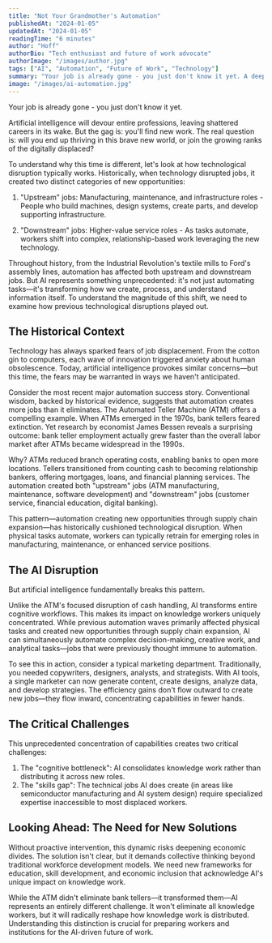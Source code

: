 ```yaml
---
title: "Not Your Grandmother's Automation"
publishedAt: "2024-01-05"
updatedAt: "2024-01-05"
readingTime: "6 minutes"
author: "Hoff"
authorBio: "Tech enthusiast and future of work advocate"
authorImage: "/images/author.jpg"
tags: ["AI", "Automation", "Future of Work", "Technology"]
summary: "Your job is already gone - you just don't know it yet. A deep dive into why AI automation is fundamentally different from traditional automation and what it means for the future of work."
image: "/images/ai-automation.jpg"
---
```




Your job is already gone - you just don't know it yet. 

Artificial intelligence will devour entire professions, leaving shattered careers in its wake. But the gag is: you'll find new work. The real question is: will you end up thriving in this brave new world, or join the growing ranks of the digitally displaced?

To understand why this time is different, let's look at how technological disruption typically works. Historically, when technology disrupted jobs, it created two distinct categories of new opportunities:

1. "Upstream" jobs: Manufacturing, maintenance, and infrastructure roles - People who build machines, design systems, create parts, and develop supporting infrastructure.

2. "Downstream" jobs: Higher-value service roles - As tasks automate, workers shift into complex, relationship-based work leveraging the new technology.

Throughout history, from the Industrial Revolution's textile mills to Ford's assembly lines, automation has affected both upstream and downstream jobs. But AI represents something unprecedented: it's not just automating tasks—it's transforming how we create, process, and understand information itself. To understand the magnitude of this shift, we need to examine how previous technological disruptions played out.

## The Historical Context

Technology has always sparked fears of job displacement. From the cotton gin to computers, each wave of innovation triggered anxiety about human obsolescence. Today, artificial intelligence provokes similar concerns—but this time, the fears may be warranted in ways we haven't anticipated.

Consider the most recent major automation success story. Conventional wisdom, backed by historical evidence, suggests that automation creates more jobs than it eliminates. The Automated Teller Machine (ATM) offers a compelling example. When ATMs emerged in the 1970s, bank tellers feared extinction. Yet research by economist James Bessen reveals a surprising outcome: bank teller employment actually grew faster than the overall labor market after ATMs became widespread in the 1990s.

Why? ATMs reduced branch operating costs, enabling banks to open more locations. Tellers transitioned from counting cash to becoming relationship bankers, offering mortgages, loans, and financial planning services. The automation created both "upstream" jobs (ATM manufacturing, maintenance, software development) and "downstream" jobs (customer service, financial education, digital banking).

This pattern—automation creating new opportunities through supply chain expansion—has historically cushioned technological disruption. When physical tasks automate, workers can typically retrain for emerging roles in manufacturing, maintenance, or enhanced service positions.

## The AI Disruption

But artificial intelligence fundamentally breaks this pattern.

Unlike the ATM's focused disruption of cash handling, AI transforms entire cognitive workflows. This makes its impact on knowledge workers uniquely concentrated. While previous automation waves primarily affected physical tasks and created new opportunities through supply chain expansion, AI can simultaneously automate complex decision-making, creative work, and analytical tasks—jobs that were previously thought immune to automation.

To see this in action, consider a typical marketing department. Traditionally, you needed copywriters, designers, analysts, and strategists. With AI tools, a single marketer can now generate content, create designs, analyze data, and develop strategies. The efficiency gains don't flow outward to create new jobs—they flow inward, concentrating capabilities in fewer hands.

## The Critical Challenges

This unprecedented concentration of capabilities creates two critical challenges:

1. The "cognitive bottleneck": AI consolidates knowledge work rather than distributing it across new roles.
2. The "skills gap": The technical jobs AI does create (in areas like semiconductor manufacturing and AI system design) require specialized expertise inaccessible to most displaced workers.

## Looking Ahead: The Need for New Solutions

Without proactive intervention, this dynamic risks deepening economic divides. The solution isn't clear, but it demands collective thinking beyond traditional workforce development models. We need new frameworks for education, skill development, and economic inclusion that acknowledge AI's unique impact on knowledge work.

While the ATM didn't eliminate bank tellers—it transformed them—AI represents an entirely different challenge. It won't eliminate all knowledge workers, but it will radically reshape how knowledge work is distributed. Understanding this distinction is crucial for preparing workers and institutions for the AI-driven future of work.

<div className="border-t border-border/40 mt-8 pt-6">
  <div className="space-y-6">
    <FeedbackButtons />
    <NewsletterSignup />
  </div>
</div>

<AuthorBio 
  author={frontmatter.author}
  image={frontmatter.authorImage}
  bio={frontmatter.authorBio}
/>
